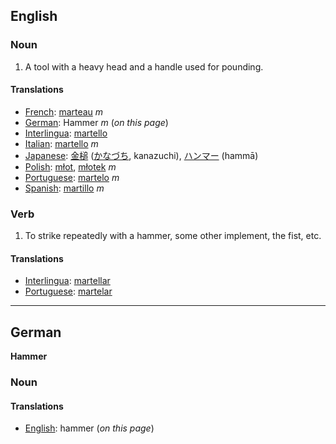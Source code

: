 ==English==

===Noun===
#A tool with a heavy head and a handle used for pounding.

====Translations====
*[[French]]: [[marteau]] ''m''
*[[German]]: Hammer ''m'' (''on this page'')
*[[Interlingua]]: [[martello]]
*[[Italian]]: [[martello]] ''m''
*[[Japanese]]: [[金槌]] ([[かなづち]], kanazuchi), [[ハンマー]] (hammā)
*[[Polish]]: [[młot]], [[młotek]] ''m''
*[[Portuguese]]: [[martelo]] ''m''
*[[Spanish]]: [[martillo]] ''m''

===Verb===

#To strike repeatedly with a hammer, some other implement, the fist, etc.

====Translations====
*[[Interlingua]]: [[martellar]]
*[[Portuguese]]: [[martelar]]

----

==German==
'''Hammer'''

===Noun===

====Translations====
*[[English]]: hammer (''on this page'')
